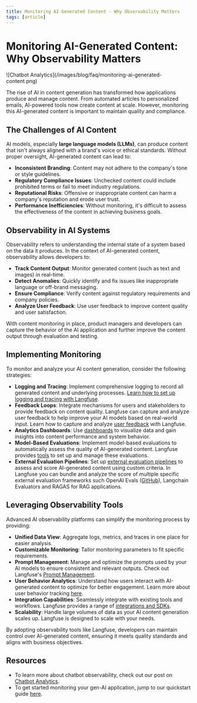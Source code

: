 ```yaml
---
title: Monitoring AI-Generated Content - Why Observability Matters
tags: [article]
---
```


# Monitoring AI-Generated Content: Why Observability Matters

<Frame border fullWidth>
  ![Chatbot Analytics](/images/blog/faq/monitoring-ai-generated-content.png)
</Frame>

The rise of AI in content generation has transformed how applications produce and manage content. From automated articles to personalized emails, AI-powered tools now create content at scale. However, monitoring this AI-generated content is important to maintain quality and compliance.

## The Challenges of AI Content

AI models, especially **large language models (LLMs)**, can produce content that isn't always aligned with a brand's voice or ethical standards. Without proper oversight, AI-generated content can lead to:

- **Inconsistent Branding**: Content may not adhere to the company's tone or style guidelines.
- **Regulatory Compliance Issues**: Unchecked content could include prohibited terms or fail to meet industry regulations.
- **Reputational Risks**: Offensive or inappropriate content can harm a company's reputation and erode user trust.
- **Performance Inefficiencies**: Without monitoring, it's difficult to assess the effectiveness of the content in achieving business goals.

## Observability in AI Systems

Observability refers to understanding the internal state of a system based on the data it produces. In the context of AI-generated content, observability allows developers to:

- **Track Content Output**: Monitor generated content (such as text and images) in real-time.
- **Detect Anomalies**: Quickly identify and fix issues like inappropriate language or off-brand messaging.
- **Ensure Compliance**: Verify content against regulatory requirements and company policies.
- **Analyze User Feedback**: Use user feedback to improve content quality and user satisfaction.

With content monitoring in place, product managers and developers can capture the behavior of the AI application and further improve the content output through evaluation and testing.

## Implementing Monitoring

To monitor and analyze your AI content generation, consider the following strategies:

- **Logging and Tracing**: Implement comprehensive logging to record all generated content and underlying processes. [Learn how to set up logging and tracing with Langfuse](/docs/get-started).
- **Feedback Loops**: Integrate mechanisms for users and stakeholders to provide feedback on content quality. Langfuse can capture and analyze user feedback to help improve your AI models based on real-world input. Learn how to capture and analyze [user feedback](/docs/scores/overview) with Langfuse.
- **Analytics Dashboards**: Use [dashboards](/docs/analytics/overview) to visualize data and gain insights into content performance and system behavior. 
- **Model-Based Evaluations**: Implement model-based evaluations to automatically assess the quality of AI-generated content. Langfuse provides [tools](/docs/scores/model-based-evals) to set up and manage these evaluations.
- **External Evaluation Pipelines**: Set up [external evaluation pipelines](/docs/scores/external-evaluation-pipelines) to assess and score AI-generated content using custom criteria. In Langfuse you can bundle and analyze the score of multiple specific external evaluation frameworks such OpenAI Evals ([GitHub](https://github.com/openai/evals)), Langchain Evaluators and RAGAS for RAG applications.

## Leveraging Observability Tools

Advanced AI observability platforms can simplify the monitoring process by providing:

- **Unified Data View**: Aggregate logs, metrics, and traces in one place for easier analysis.
- **Customizable Monitoring**: Tailor monitoring parameters to fit specific requirements.
- **Prompt Management**: Manage and optimize the prompts used by your AI models to ensure consistent and relevant outputs. Check out Langfuse's [Prompt Management](/docs/prompt-management/get-started).
- **User Behavior Analytics**: Understand how users interact with AI-generated content to optimize for better engagement. Learn more about user behavior tracking [here](/docs/scores/user-feedback).
- **Integration Capabilities**: Seamlessly integrate with existing tools and workflows. Langfuse provides a range of [integrations and SDKs](/integrations).
- **Scalability**: Handle large volumes of data as your AI content generation scales up. Langfuse is designed to scale with your needs.

By adopting observability tools like Langfuse, developers can maintain control over AI-generated content, ensuring it meets quality standards and aligns with business objectives.

## Resources

- To learn more about chatbot observability, check out our post on [Chatbot Analytics](/faq/all/chatbot-analytics).
- To get started monitoring your gen-AI application, jump to our quickstart guide [here](/docs/get-started).
